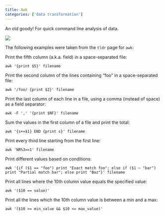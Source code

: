 ```yaml
---
title: Awk
categories: ['data transformation']
---
```


An old goody! For quick command line analysis of data.

![](../../assets/awk.svg.png)

The following examples were taken from the `tldr` page for `awk`:

Print the fifth column (a.k.a. field) in a space-separated file:

    awk '{print $5}' filename

Print the second column of the lines containing "foo" in a space-separated file:

    awk '/foo/ {print $2}' filename

Print the last column of each line in a file, using a comma (instead of space) as a field separator:

    awk -F ',' '{print $NF}' filename

Sum the values in the first column of a file and print the total:

    awk '{s+=$1} END {print s}' filename

Print every third line starting from the first line:

    awk 'NR%3==1' filename

Print different values based on conditions:

    awk '{if ($1 == "foo") print "Exact match foo"; else if ($1 ~ "bar") print "Partial match bar"; else print "Baz"}' filename

Print all lines where the 10th column value equals the specified value:

    awk '($10 == value)'

Print all the lines which the 10th column value is between a min and a max:

    awk '($10 >= min_value && $10 <= max_value)'